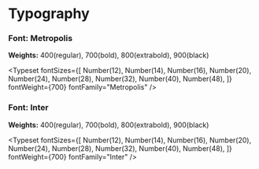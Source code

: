 
<Meta title="Introduction/Typographhy" />

# Typography

### **Font:** Metropolis

**Weights:** 400(regular), 700(bold), 800(extrabold), 900(black)

<Typeset
  fontSizes={[
    Number(12),
    Number(14),
    Number(16),
    Number(20),
    Number(24),
    Number(28),
    Number(32),
    Number(40),
    Number(48),
  ]}
  fontWeight={700}
  fontFamily="Metropolis"
/>

### **Font:** Inter

**Weights:** 400(regular), 700(bold), 800(extrabold), 900(black)

<Typeset
  fontSizes={[
    Number(12),
    Number(14),
    Number(16),
    Number(20),
    Number(24),
    Number(28),
    Number(32),
    Number(40),
    Number(48),
  ]}
  fontWeight={700}
  fontFamily="Inter"
/>
